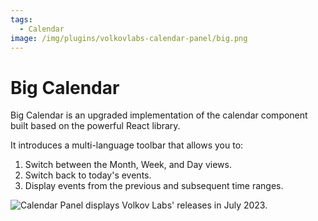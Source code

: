 ```yaml
---
tags:
  - Calendar
image: /img/plugins/volkovlabs-calendar-panel/big.png
---
```



# Big Calendar

Big Calendar is an upgraded implementation of the calendar component built based on the powerful React library.

It introduces a multi-language toolbar that allows you to:

1. Switch between the Month, Week, and Day views.
2. Switch back to today's events.
3. Display events from the previous and subsequent time ranges.

<Image
  title="Calendar Panel displays Volkov Labs' releases in July 2023."
  src="/img/plugins/volkovlabs-calendar-panel/big.png"
/>

